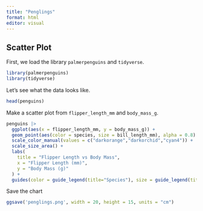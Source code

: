 ---
title: "Penglings"
format: html
editor: visual
---

## Scatter Plot

First, we load the library `palmerpenguins` and `tidyverse`.

```{r}
library(palmerpenguins)
library(tidyverse)
```

Let's see what the data looks like.

```{r}
head(penguins)
```

Make a scatter plot from `flipper_length_mm` and `body_mass_g`.

```{r}
penguins |>
  ggplot(aes(x = flipper_length_mm, y = body_mass_g)) +
  geom_point(aes(color = species, size = bill_length_mm), alpha = 0.8) +
  scale_color_manual(values = c("darkorange","darkorchid","cyan4")) +
  scale_size_area() +
  labs(
    title = "Flipper Length vs Body Mass",
    x = "Flipper Length (mm)",
    y = "Body Mass (g)"
  ) +
  guides(color = guide_legend(title="Species"), size = guide_legend(title="Bill Length (mm)"))
```

Save the chart

```{r}
ggsave('penglings.png', width = 20, height = 15, units = "cm")
```
